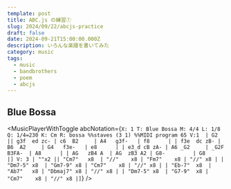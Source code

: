 ```yaml
---
template: post
title: ABC.js の練習①
slug: 2024/09/22/abcjs-practice
draft: false
date: 2024-09-21T15:00:00.000Z
description: いろんな楽譜を書いてみた
category: music
tags:
  - music
  - bandbrothers
  - poem
  - abcjs
---
```



## Blue Bossa

<MusicPlayerWithToggle
  abcNotation={`
X: 1
T: Blue Bossa
M: 4/4
L: 1/8
Q: 1/4=230
K: Cm
R: bossa
%%staves (3 1)
%%MIDI program 65
V:1 
| G2   || g3f  ed zc- | c6  B2     | A4   g3f-   | f8      |
        | f3e  dc zB- | B6  A2     | G4   f3e-   | e8      |
        | e3_d cB zA- | A6 _G2     | _G2F B3FA-  | A8      |
        | AG   zB4 A  | AG  zB3 A2 | G8-         | G8      |]
V: 3
| ""x2 || "Cm7"   x8  | "//"    x8 | "Fm7"    x8 | "//" x8 |
        | "Dm7-5" x8  | "Gm7-9" x8 | "Cm7"    x8 | "//" x8 |
        | "Eb-7"  x8  | "Ab7"   x8 | "Dbmaj7" x8 | "//" x8 |
        | "Dm7-5" x8  | "G7-9"  x8 | "Cm7"    x8 | "//" x8 |]
`}
/>
